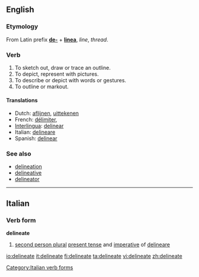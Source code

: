 ==English==

===Etymology===
From Latin prefix '''[[de-]]''' + '''[[linea]]''', ''line'', ''thread''.

===Verb===
{{en-verb|delineat|ing}}
# To sketch out, draw or trace an outline. 
# To depict, represent with pictures. 
# To describe or depict with words or gestures.
# To outline or markout.

====Translations====
*Dutch: [[aflijnen]], [[uittekenen]]
*French: [[délimiter]],
*[[Interlingua]]: [[delinear]]
*Italian: [[delineare]]
*Spanish: [[delinear]]

===See also===
*[[delineation]]
*[[delineative]]
*[[delineator]]

----

==Italian==

===Verb form===
'''delineate'''

# [[second person plural]] [[present tense]] and [[imperative]] of [[delineare]]

[[Category:Italian verb forms]]

[[io:delineate]]
[[it:delineate]]
[[fi:delineate]]
[[ta:delineate]]
[[vi:delineate]]
[[zh:delineate]]
